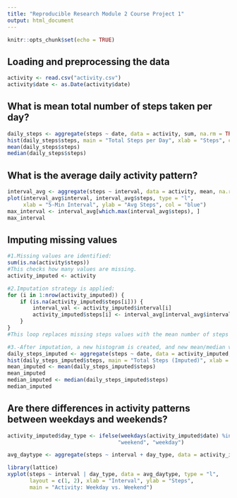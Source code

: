 ```yaml
---
title: "Reproducible Research Module 2 Course Project 1"
output: html_document
---
```


```r
knitr::opts_chunk$set(echo = TRUE)
```

## Loading and preprocessing the data

```r
activity <- read.csv("activity.csv")
activity$date <- as.Date(activity$date)
```

## What is mean total number of steps taken per day?

```r
daily_steps <- aggregate(steps ~ date, data = activity, sum, na.rm = TRUE)
hist(daily_steps$steps, main = "Total Steps per Day", xlab = "Steps", col = "skyblue")
mean(daily_steps$steps)
median(daily_steps$steps)
```

## What is the average daily activity pattern?

```r
interval_avg <- aggregate(steps ~ interval, data = activity, mean, na.rm = TRUE)
plot(interval_avg$interval, interval_avg$steps, type = "l", 
     xlab = "5-Min Interval", ylab = "Avg Steps", col = "blue")
max_interval <- interval_avg[which.max(interval_avg$steps), ]
max_interval
```

## Imputing missing values

```r
#1.Missing values are identified:
sum(is.na(activity$steps))
#This checks how many values are missing.
activity_imputed <- activity

#2.Imputation strategy is applied:
for (i in 1:nrow(activity_imputed)) {
    if (is.na(activity_imputed$steps[i])) {
        interval_val <- activity_imputed$interval[i]
        activity_imputed$steps[i] <- interval_avg[interval_avg$interval == interval_val, "steps"]
    }
}
#This loop replaces missing steps values with the mean number of steps for that 5-minute interval — a common and acceptable imputation method

#3.-After imputation, a new histogram is created, and new mean/median values are calculated — which further confirms the changes were implemented:
daily_steps_imputed <- aggregate(steps ~ date, data = activity_imputed, sum)
hist(daily_steps_imputed$steps, main = "Total Steps (Imputed)", xlab = "Steps", col = "lightgreen")
mean_imputed <- mean(daily_steps_imputed$steps)
mean_imputed
median_imputed <- median(daily_steps_imputed$steps)
median_imputed
```

## Are there differences in activity patterns between weekdays and weekends?

```r

activity_imputed$day_type <- ifelse(weekdays(activity_imputed$date) %in% c("Saturday", "Sunday"), 
                                   "weekend", "weekday")

avg_daytype <- aggregate(steps ~ interval + day_type, data = activity_imputed, mean)

library(lattice)
xyplot(steps ~ interval | day_type, data = avg_daytype, type = "l", 
       layout = c(1, 2), xlab = "Interval", ylab = "Steps", 
       main = "Activity: Weekday vs. Weekend")
```
